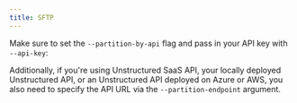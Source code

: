 ```yaml
---
title: SFTP
---
```



<SharedContentSFTP/>

Make sure to set the `--partition-by-api` flag and pass in your API key with `--api-key`:


<CodeGroup>

  <SFTPAPISh />

  <SFTPAPIPy />

</CodeGroup>

Additionally, if you're using Unstructured SaaS API, your locally deployed Unstructured API, or an Unstructured API
deployed on Azure or AWS, you also need to specify the API URL via the `--partition-endpoint` argument.